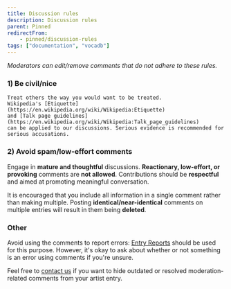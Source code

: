 ---
title: Discussion rules
description: Discussion rules
parent: Pinned
redirectFrom:
    - pinned/discussion-rules
tags: ["documentation", "vocadb"]
---

_Moderators can edit/remove comments that do not adhere to these rules._

### 1) Be civil/nice

    Treat others the way you would want to be treated.
    Wikipedia's [Etiquette](https://en.wikipedia.org/wiki/Wikipedia:Etiquette)
    and [Talk page guidelines](https://en.wikipedia.org/wiki/Wikipedia:Talk_page_guidelines)
    can be applied to our discussions. Serious evidence is recommended for serious accusations.

### 2) Avoid spam/low-effort comments

Engage in **mature and thoughtful** discussions. **Reactionary, low-effort, or provoking** comments are **not allowed**. Contributions should be **respectful** and aimed at promoting meaningful conversation.
 
It is encouraged that you include all information in a single comment rather than making multiple.
Posting **identical/near-identical** comments on multiple entries will result in them being **deleted**.

### Other
Avoid using the comments to report errors: [Entry Reports](/docs/pinned/entry-reports) should be used for this purpose. However, it's okay to ask about whether or not something is an error using comments if you're unsure.

Feel free to [contact us](/docs/footer/contact) if you want to hide outdated or resolved moderation-related comments from your artist entry.